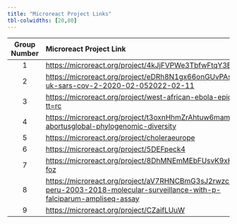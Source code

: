 ```yaml
---
title: "Microreact Project Links"
tbl-colwidths: [20,80]
---
```


| Group Number | Microreact Project Link |
|:----------------------------------:|:-----------------------------------|
| 1 | <https://microreact.org/project/4kJjFVPWe3TbfwFtqY3ED8> |
| 2 | <https://microreact.org/project/eDRh8N1gx66onGUvPAsQik-uk-sars-cov-2-2020-02-052022-02-11> |
| 3 | <https://microreact.org/project/west-african-ebola-epidemic?tt=rc> |
| 4 | <https://microreact.org/project/t3oxnHhmZrAhtuw6mamutc-b-abortusglobal-phylogenomic-diversity> |
| 5 | <https://microreact.org/project/choleraeurope> |
| 6 | <https://microreact.org/project/5DEFpeck4> |
| 7 | <https://microreact.org/project/8DhMNEmMEbFUsvK9xHS349-foz> |
| 8 | <https://microreact.org/project/aV7RHNCBmG3sJ2rwzchE4k-peru-2003-2018-molecular-surveillance-with-p-falciparum-ampliseq-assay> |
| 9 | <https://microreact.org/project/CZaifLUuW> |
